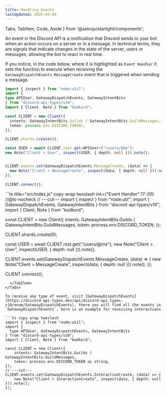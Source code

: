 ```yaml
---
title: Handling Events
lastUpdated: 2025-03-09
---
```


  Tabs, TabItem, Code, Aside
} from '@astrojs/starlight/components';

An event in the Discord API is a notification that Discord sends to your bot when an action occurs on a server or in a message. In technical terms, they are signals that indicate changes in the state of the server, users or messages, allowing the bot to react in real time.

If you notice, in the code below, where it is highlighted as `Event Handler` it sets the function to execute when receiving the `GatewayDispatchEvents.MessageCreate` event that is triggered when sending a message.
<Tabs syncKey="language-select">
  <TabItem label="TypeScript" icon="seti:typescript">
  ```ts title="src/index.ts" copy wrap twoslash {"Non-Null Assertion":9-10} ins={"Event Handler":18-21}
import { inspect } from "node:util";
import {
  type APIUser, GatewayDispatchEvents, GatewayIntentBits
} from "discord-api-types/v10";
import { Client, Note } from "kodkord";

const CLIENT = new Client({
	intents: GatewayIntentBits.Guilds | GatewayIntentBits.GuildMessages,
	token: process.env.DISCORD_TOKEN!,
});

CLIENT.shards.create(0);

const USER = await CLIENT.rest.get<APIUser>("/users/@me");
new Note("Client > User", inspect(USER, { depth: null })).note();


CLIENT.events.set(GatewayDispatchEvents.MessageCreate, (data) => {
	new Note("Client > MessageCreate", inspect(data, { depth: null })).note();
});

CLIENT.connect();
  ```
  </TabItem>
  <TabItem label="JavaScript" icon="seti:javascript">
```ts title="src/index.js" copy wrap twoslash ins={"Event Handler":17-20}
//@ts-nocheck
// ---cut---
import { inspect } from "node:util";
import {
  GatewayDispatchEvents, GatewayIntentBits
} from "discord-api-types/v10";
import { Client, Note } from "kodkord";

const CLIENT = new Client({
	intents: GatewayIntentBits.Guilds | GatewayIntentBits.GuildMessages,
	token: process.env.DISCORD_TOKEN,
});

CLIENT.shards.create(0);

const USER = await CLIENT.rest.get("/users/@me");
new Note("Client > User", inspect(USER, { depth: null })).note();


CLIENT.events.set(GatewayDispatchEvents.MessageCreate, (data) => {
	new Note("Client > MessageCreate", inspect(data, { depth: null })).note();
});

CLIENT.connect();
```
  </TabItem>
</Tabs>

To receive any type of event, visit [GatewayDispatchEvents](https://discord-api-types.dev/api/discord-api-types-v10/enum/GatewayDispatchEvents), there you will find all the events in `GatewayDispatchEvents`, here is an example for receiving interactions

```ts copy wrap twoslash
import { inspect } from "node:util";
import {
  type APIUser, GatewayDispatchEvents, GatewayIntentBits
} from "discord-api-types/v10";
import { Client, Note } from "kodkord";

const CLIENT = new Client({
	intents: GatewayIntentBits.Guilds | GatewayIntentBits.GuildMessages,
	token: process.env.DISCORD_TOKEN as string,
});
// ---cut---
CLIENT.events.set(GatewayDispatchEvents.InteractionCreate, (data) => {
	new Note("Client > InteractionCreate", inspect(data, { depth: null })).note();
});
```


